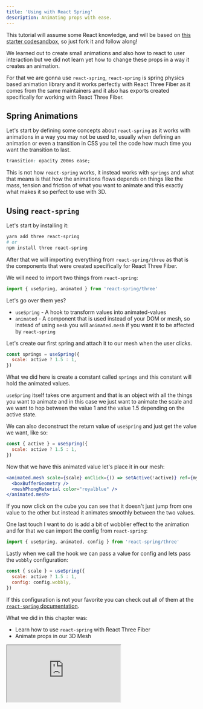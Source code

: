 ```yaml
---
title: 'Using with React Spring'
description: Animating props with ease.
---
```


This tutorial will assume some React knowledge, and will be based on [this starter codesandbox](https://codesandbox.io/s/interaction-98ppy?file=/src/App.js), so just fork it and follow along!

We learned out to create small animations and also how to react to user interaction but we did not learn yet how to change these props in a way it creates an animation.

For that we are gonna use `react-spring`, `react-spring` is spring physics based animation library and it works perfectly with React Three Fiber as it comes from the same maintainers and it also has exports created specifically for working with React Three Fiber.

## Spring Animations

Let's start by defining some concepts about `react-spring` as it works with animations in a way you may not be used to, usually when defining an animation or even a transition in CSS you tell the code how much time you want the transition to last.

```css
transition: opacity 200ms ease;
```

This is not how `react-spring` works, it instead works with `springs` and what that means is that how the animations flows depends on things like the mass, tension and friction of what you want to animate and this exactly what makes it so perfect to use with 3D.

## Using `react-spring`

Let's start by installing it:

```bash
yarn add three react-spring
# or
npm install three react-spring
```

After that we will importing everything from `react-spring/three` as that is the components that were created specifically for React Three Fiber.

We will need to import two things from `react-spring`:

```js
import { useSpring, animated } from 'react-spring/three'
```

Let's go over them yes?

- `useSpring` - A hook to transform values into animated-values
- `animated` - A component that is used instead of your DOM or mesh, so instead of using `mesh` you will `animated.mesh` if you want it to be affected by `react-spring`

Let's create our first spring and attach it to our mesh when the user clicks.

```js
const springs = useSpring({
  scale: active ? 1.5 : 1,
})
```

What we did here is create a constant called `springs` and this constant will hold the animated values.

`useSpring` itself takes one argument and that is an object with all the things you want to animate and in this case we just want to animate the scale and we want to hop between the value 1 and the value 1.5 depending on the active state.

We can also deconstruct the return value of `useSpring` and just get the value we want, like so:

```js
const { active } = useSpring({
  scale: active ? 1.5 : 1,
})
```

Now that we have this animated value let's place it in our mesh:

```jsx
<animated.mesh scale={scale} onClick={() => setActive(!active)} ref={myMesh}>
  <boxBufferGeometry />
  <meshPhongMaterial color="royalblue" />
</animated.mesh>
```

If you now click on the cube you can see that it doesn't just jump from one value to the other but instead it animates smoothly between the two values.

One last touch I want to do is add a bit of wobblier effect to the animation and for that we can import the config from `react-spring`:

```js
import { useSpring, animated, config } from 'react-spring/three'
```

Lastly when we call the hook we can pass a value for config and lets pass the `wobbly` configuration:

```js
const { scale } = useSpring({
  scale: active ? 1.5 : 1,
  config: config.wobbly,
})
```

If this configuration is not your favorite you can check out all of them at the [`react-spring` documentation](https://www.react-spring.io/docs/hooks/api).

What we did in this chapter was:

- Learn how to use `react-spring` with React Three Fiber
- Animate props in our 3D Mesh

<iframe src="https://codesandbox.io/embed/gykbc?codemirror=1&fontsize=14&hidenavigation=1&theme=dark&hidedevtools=1" />

** Exercises **

- Animate the position of the mesh using `react-spring`

** Further Reading **

- [React Spring Documentation](https://www.react-spring.io/)
